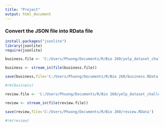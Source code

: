 ---
title: "Project"
output: html_document
---
### Convert the JSON file into RData file
```{r}
install.packages("jsonlite")
library(jsonlite)
require(jsonlite)

business.file <- 'C:/Users/Phuong/Documents/R/Bio 260/yelp_dataset_challenge_academic_dataset/yelp_academic_dataset_business.json'

business <- stream_in(file(business.file))

save(business,file='C:/Users/Phuong/Documents/R/Bio 260/business.RData')

#rm(business)
```

```{r}
review.file <- 'C:/Users/Phuong/Documents/R/Bio 260/yelp_dataset_challenge_academic_dataset/yelp_academic_dataset_review.json'

review <- stream_in(file(review.file))

save(review,file='C:/Users/Phuong/Documents/R/Bio 260/review.RData')

#rm(review)
```

